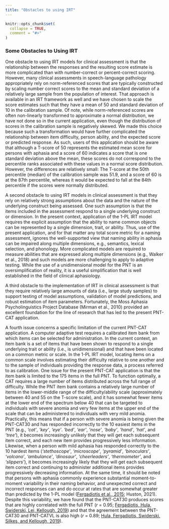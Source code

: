 ```yaml
---
title: "Obstacles to using IRT"
---
```


```r
knitr::opts_chunk$set(
  collapse = TRUE,
  comment = "#>"
)
```

### Some Obstacles to Using IRT

One obstacle to using IRT models for clinical assessment is that the relationship between the responses and the resulting score estimate is more complicated than with number-correct or percent-correct scoring. However, many clinical assessments in speech-language pathology appropriately rely on norm-referenced scores that are typically constructed by scaling number correct scores to the mean and standard deviation of a relatively large sample from the population of interest. That approach is available in an IRT framework as well and we have chosen to scale the score estimates such that they have a mean of 50 and standard deviation of 10 in the calibration sample. Of note, while norm-referenced scores are often non-linearly transformed to approximate a normal distribution, we have not done so in the current application, even though the distribution of scores in the calibration sample is negatively skewed. We made this choice because such a transformation would have further complicated the relationship between item difficulty, person ability, and the expected score or predicted response. As such, users of this application should be aware that although a T-score of 50 represents the estimated mean score for persons with aphasia and a score of 60 indicates a score that is one standard deviation above the mean, these scores do not correspond to the percentile ranks associated with these values in a normal score distribution. However, the differences are relatively small: The T-score at the 50th percentile (median) of the calibration sample was 51.9, and a score of 60 is at the 87th percentile, whereas it would be expected to fall at the 84th percentile if the scores were normally distributed.

A second obstacle to using IRT models in clinical assessment is that they rely on relatively strong assumptions about the data and the nature of the underlying construct being assessed. One such assumption is that the items included in the assessment respond to a single underlying construct or dimension. In the present context, application of the 1-PL IRT model requires the explicit assumption that the ability to name common objects can be represented by a single dimension, trait, or ability. Thus, use of the present application, and for that matter any total score metric for a naming assessment, ignores the well-supported view that naming ability in aphasia can be impaired along multiple dimensions, e.g., semantics, lexical selection, and phonology. More complicated models are required to measure abilities that are expressed along multiple dimensions (e.g., Walker et al., 2018) and such models are more challenging to apply to adaptive testing. While the use of a unidimensional model for the PNT is an oversimplification of reality, it is a useful simplification that is well established in the field of clinical aphasiology.

A third obstacle to the implementation of IRT in clinical assessment is that they require relatively large amounts of data (i.e., large study samples) to support testing of model assumptions, validation of model predictions, and robust estimation of item parameters. Fortunately, the Moss Aphasia Psycholinguistics Project Database (Mirman et al., 2010) provided an excellent foundation for the line of research that has led to the present PNT-CAT application.

A fourth issue concerns a specific limitation of the current PNT-CAT application. A computer adaptive test requires a calibrated item bank from which items can be selected for administration. In the current context, an item bank is a set of items that have been shown to respond to a single underlying trait or ability (i.e., is unidimensional) and that have been located on a common metric or scale. In the 1-PL IRT model, locating items on a common scale involves estimating their difficulty relative to one another and to the sample of individuals providing the response data, a process referred to as calibration. One issue for the present PNT-CAT application is that the item bank is limited to the 175 items in the full PNT. To function optimally, a CAT requires a large number of items distributed across the full range of difficulty. While the PNT item bank contains a relatively large number of items in the lower-middle range of the difficulty/ability scale (approximately between 40 and 55 on the T-score scale), and it has somewhat fewer items at the lower end of the spectrum below 40 that can be targeted to individuals with severe anomia and very few items at the upper end of the scale that can be administered to individuals with very mild anomia. Practically, this means that if a person with severe anomia is being given the PNT-CAT30 and has responded incorrectly to the 10 easiest items in the PNT (e.g., *‘cat’*, *‘key’*, *‘eye’*. *‘bed’*, *‘ear’*, *‘nose’*, *‘baby’*, *‘hand’*, *‘hat’*, and *‘tree’*), it becomes increasingly unlikely that they will get each subsequent item correct, and each new item provides progressively less information. Likewise, when a person with mild aphasia has responded correctly to the 10 hardest items (*‘stethoscope’*, *‘microscope’*, *‘pyramid’*, *‘binoculars’*, *‘volcano’*, *‘ambulance’*, *‘dinosaur’*, *‘cheerleaders’*, *‘thermometer’*, and *‘slippers’*), it becomes increasingly likely that they will get each subsequent item correct and continuing to administer additional items provides progressively decreasing information. At the same time, it should be noted that persons with aphasia commonly experience substantial moment-to-moment variability in their naming behavior, and unexpected correct and incorrect responses can and do occur at rates that are somewhat greater than predicted by the 1-PL model ([Fergadiotis et al., 2015](https://scholar.google.com/citations?view_op=view_citation&hl=en&user=EbZ3n5cAAAAJ&sortby=pubdate&citation_for_view=EbZ3n5cAAAAJ:UebtZRa9Y70C); Huston, 2021). Despite this variability, we have found that the PNT-CAT30 produces scores that are highly correlated with the full PNT  (*r* = 0.95; [Fergadiotis, Hula, Swiderski, Lei, Kellough, 2019](https://pubs.asha.org/doi/abs/10.1044/2018_JSLHR-L-18-0344)) and that the agreement between the PNT-CAT30 and PNT-CATVL is also high (*r* = 0.89; [Hula, Fergadiotis, Swiderski, Silkes, and Kellough, 2019](https://pubs.asha.org/doi/abs/10.1044/2019_JSLHR-L-19-0213)).

